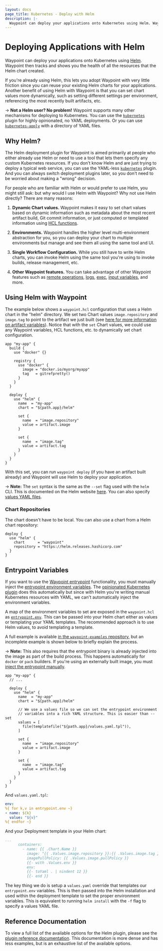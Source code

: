 ```yaml
---
layout: docs
page_title: Kubernetes - Deploy with Helm
description: |-
  Waypoint can deploy your applications onto Kubernetes using Helm. Waypoint then tracks and shows you the health of all the resources that the Helm chart created.
---
```


# Deploying Applications with Helm

Waypoint can deploy your applications onto Kubernetes using [Helm](https://helm.sh/).
Waypoint then tracks and shows you the health of all the resources that
the Helm chart created.

If you're already using Helm, this lets you adopt Waypoint with very little
friction since you can reuse your existing Helm charts for your applications.
Another benefit of using Helm with Waypoint is that you can set chart values
more dynamically, such as setting different settings per environment,
referencing the most recently built artifacts, etc.

-> **Not a Helm user? No problem!** Waypoint supports many other mechanisms
for deploying to Kubernetes. You can use the
[`kubernetes`](/waypoint/docs/platforms/kubernetes/deploy) plugin for highly opinionated, no YAML deployments. Or you can use
[`kubernetes-apply`](/waypoint/docs/platforms/kubernetes/kubectl-deploy) with
a directory of YAML files.

## Why Helm?

The Helm deployment plugin for Waypoint is aimed primarily at people
who either already use Helm or need to use a tool that lets them specify
any custom Kubernetes resources. If you don't know Helm and are just trying
to deploy a typical web service, you can use the YAML-less
[`kubernetes`](/waypoint/plugins/helm#values) plugin. And you can always switch
deployment plugins later, so you don't need to be worried about making a
"wrong" decision.

For people who are familiar with Helm or would prefer to use Helm,
you might still ask: but why would I use Helm with Waypoint? Why not use
Helm directly? There are many reasons:

1. **Dynamic Chart values.** Waypoint makes it easy to set chart values
   based on dynamic information such as metadata about the most recent
   artifact build, Git commit information, or just computed or templated
   information using [HCL functions](/waypoint/docs/waypoint-hcl/functions/all).

2. **Environments.** Waypoint handles the higher level multi-environment
   abstraction for you, so you can deploy your chart to multiple environments
   but manage and see them all using the same tool and UI.

3. **Single Workflow Configuration.** While you still have to write Helm charts,
   you can invoke Helm using the same tool you're using to invoke builds,
   release management, etc.

4. **Other Waypoint features.** You can take advantage of other Waypoint features such as [remote operations](/waypoint/docs/waypoint-hcl/functions/all),
   [logs](/waypoint/docs/logs), [exec](/waypoint/docs/exec), [input variables](/waypoint/docs/waypoint-hcl/variables/input), and more.

## Using Helm with Waypoint

The example below shows a `waypoint.hcl` configuration that uses a
Helm chart in the "helm" directory. We set two Chart values `image.repository`
and `image.tag` to point to the artifact we just built (see
[here for more information on artifact variables](/waypoint/docs/waypoint-hcl/variables/artifact)). Notice that with the
`set` Chart values, we could use any Waypoint variables, HCL functions, etc.
to dynamically set chart configuration.

```hcl
app "my-app" {
  build {
    use "docker" {}

    registry {
      use "docker" {
        image = "docker.io/myorg/myapp"
        tag   = gitrefpretty()
      }
    }
  }

  deploy {
    use "helm" {
      name  = "my-app"
      chart = "${path.app}/helm"

      set {
        name  = "image.repository"
        value = artifact.image
      }

      set {
        name  = "image.tag"
        value = artifact.tag
      }
    }
  }
}
```

With this set, you can run `waypoint deploy` (if you have an artifact
built already) and Waypoint will use Helm to deploy your application.

-> **Note:** The `set` syntax is the same as the `--set` flag used
with the `helm` CLI. This is documented on the Helm website [here](https://helm.sh/docs/intro/using_helm/#the-format-and-limitations-of---set). You can also specify
[values YAML files](/waypoint/plugins/helm#values).

### Chart Repositories

The chart doesn't have to be local. You can also use a chart from a
Helm chart repository:

```hcl
deploy {
  use "helm" {
    chart      = "waypoint"
    repository = "https://helm.releases.hashicorp.com"
  }
}
```

## Entrypoint Variables

If you want to use the [Waypoint entrypoint](/waypoint/docs/entrypoint) functionality,
you must manually inject the [entrypoint environment variables](/waypoint/docs/entrypoint).
The [opinionated Kubernetes plugin](/waypoint/docs/platforms/kubernetes/deploy) does this
automatically but since with Helm you're writing manual Kubernetes resources with
YAML, we can't automatically inject the environment variables.

A map of the environment variables to set are exposed in the `waypoint.hcl`
as [`entrypoint.env`](/waypoint/docs/waypoint-hcl/variables/entrypoint). This can be
passed into your Helm chart either as values or templating your YAML templates.
The recommended approach is to use Helm values, to avoid templating a template.

A full example is available [in the `waypoint-examples` repository](https://github.com/hashicorp/waypoint-examples/tree/main/kubernetes/nodejs-helm),
but an incomplete example is shown below to briefly explain the process.

-> **Note:** This also requires that the entrypoint binary is already
injected into the image as part of the build process. This happens automatically
for `docker` or `pack` builders. If you're using an externally built image,
you must [inject the entrypoint manually](/waypoint/docs/platforms/kubernetes/external-build#waypoint-entrypoint-with-external-image-builds).

```hcl
app "my-app" {
  // ...

  deploy {
    use "helm" {
      name  = "my-app"
      chart = "${path.app}/helm"

      // We use a values file so we can set the entrypoint environment
      // variables into a rich YAML structure. This is easier than --set
      values = [
        file(templatefile("${path.app}/values.yaml.tpl")),
      ]

      set {
        name  = "image.repository"
        value = artifact.image
      }

      set {
        name  = "image.tag"
        value = artifact.tag
      }
    }
  }
}
```

And `values.yaml.tpl`:

```yaml
env:
%{ for k,v in entrypoint.env ~}
- name: ${k}
  value: "${v}"
%{ endfor ~}
```

And your Deployment template in your Helm chart:

```yaml
...
      containers:
        - name: {{ .Chart.Name }}
          image: "{{ .Values.image.repository }}:{{ .Values.image.tag }}"
          imagePullPolicy: {{ .Values.image.pullPolicy }}
          {{- with .Values.env }}
          env:
          {{- toYaml . | nindent 12 }}
          {{- end }}
```

The key thing we do is setup a `values.yaml` override that templates our
`entrypoint.env` variables. This is then passed into the Helm installation
and used within the deployment template to set the proper environment
variables. This is equivalent to running `helm install` with the `-f` flag
to specify a values YAML file.

## Reference Documentation

To view a full list of the available options for the Helm plugin,
please see the [plugin reference documentation](/waypoint/plugins/helm).
This documentation is more dense and has less examples, but is an
exhaustive list of the available options.
